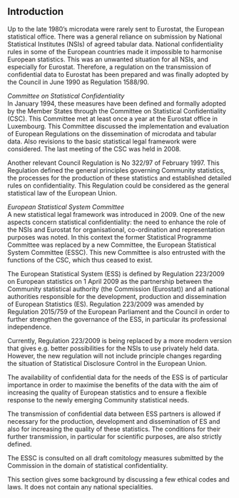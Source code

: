 ## Introduction

Up to the late 1980's microdata were rarely sent to Eurostat, the European statistical office. There was a general reliance on submission by National Statistical Institutes (NSIs) of agreed tabular data. National confidentiality rules in some of the European countries made it impossible to harmonise European statistics. This was an unwanted situation for all NSIs, and especially for Eurostat. Therefore, a regulation on the transmission of confidential data to Eurostat has been prepared and was finally adopted by the Council in June 1990 as Regulation 1588/90.

*Committee on Statistical Confidentiality*\
In January 1994, these measures have been defined and formally adopted by the Member States through the Committee on Statistical Confidentiality (CSC). This Committee met at least once a year at the Eurostat office in Luxembourg. This Committee discussed the implementation and evaluation of European Regulations on the dissemination of microdata and tabular data. Also revisions to the basic statistical legal framework were considered. The last meeting of the CSC was held in 2008.

Another relevant Council Regulation is No 322/97 of February 1997. This Regulation defined the general principles governing Community statistics, the processes for the production of these statistics and established detailed rules on confidentiality. This Regulation could be considered as the general statistical law of the European Union.

*European Statistical System Committee*\
A new statistical legal framework was introduced in 2009. One of the new aspects concern statistical confidentiality: the need to enhance the role of the NSIs and Eurostat for organisational, co-ordination and representation purposes was noted. In this context the former Statistical Programme Committee was replaced by a new Committee, the European Statistical System Committee (ESSC). This new Committee is also entrusted with the functions of the CSC, which thus ceased to exist.

The European Statistical System (ESS) is defined by Regulation 223/2009 on European statistics on 1 April 2009 as the partnership between the Community statistical authority (the Commission (Eurostat)) and all national authorities responsible for the development, production and dissemination of European Statistics (ES). Regulation 223/2009 was amended by Regulation 2015/759 of the European Parliament and the Council in order to further strengthen the governance of the ESS, in particular its professional independence.

Currently, Regulation 223/2009 is being replaced by a more modern version that gives e.g. better possibilities for the NSIs to use privately held data. However, the new regulation will not include principle changes regarding the situation of Statistical Disclosure Control in the European Union.

The availability of confidential data for the needs of the ESS is of particular importance in order to maximise the benefits of the data with the aim of increasing the quality of European statistics and to ensure a flexible response to the newly emerging Community statistical needs.

The transmission of confidential data between ESS partners is allowed if necessary for the production, development and dissemination of ES and also for increasing the quality of these statistics. The conditions for their further transmission, in particular for scientific purposes, are also strictly defined.

The ESSC is consulted on all draft comitology measures submitted by the Commission in the domain of statistical confidentiality.

This section gives some background by discussing a few ethical codes and laws. It does not contain any national specialities.


